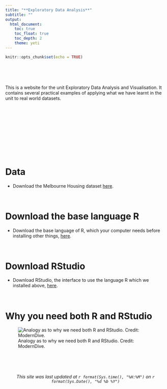 ```yaml
---
title: "**Exploratory Data Analysis**"
subtitle: ""
output:
  html_document:
    toc: true
    toc_float: true
    toc_depth: 2
    theme: yeti
---
```


```r
knitr::opts_chunk$set(echo = TRUE)
```

<br>
<br>
<br>

This is a website for the unit Exploratory Data Analysis and Visualisation. It contains several practical examples of applying what we have learnt in the unit to real world datasets. 

<br>
<br>
<br>
<br>
<br>
<br>
<br>
<br>
<br>

# Data

* Download the Melbourne Housing dataset [here](https://www.kaggle.com/anthonypino/melbourne-housing-market).

<br>

# Download the base language R

* Download the base language of R, which your computer needs before installing other things, [here](https://cran.csiro.au/).

<br>

# Download RStudio

* Download RStudio, the interface to use the language R which we installed above, [here](https://www.rstudio.com/products/rstudio/download/#download).

<br>

# Why you need both R and RStudio

![Analogy as to why we need both R and RStudio. Credit: ModernDive. ](https://d33wubrfki0l68.cloudfront.net/0b4d0569b2ddf6147da90b110fbb2a17653c8b08/f06f3/images/shutterstock/r_vs_rstudio_1.png)


<br>
<br>
<br>

<center>*This site was last updated at `r format(Sys.time(), "%H:%M")` on `r format(Sys.Date(), "%d %b %Y")`*</center>